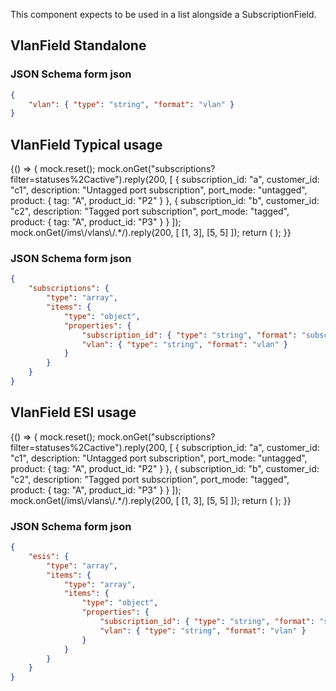 

<Meta title="Uniforms/VlanField" component={VlanField} />

This component expects to be used in a list alongside a SubscriptionField.

## VlanField Standalone

<Story name="VlanField">
    <UserInputContainer stepUserInput={createForm({ name: { type: "string", format: "vlan" } })} />
</Story>

### JSON Schema form json

```json
{
    "vlan": { "type": "string", "format": "vlan" }
}
```

## VlanField Typical usage

<Story name="VlanField Typical usage">
    {() => {
        mock.reset();
        mock.onGet("subscriptions?filter=statuses%2Cactive").reply(200, [
            {
                subscription_id: "a",
                customer_id: "c1",
                description: "Untagged port subscription",
                port_mode: "untagged",
                product: { tag: "A", product_id: "P2" }
            },
            {
                subscription_id: "b",
                customer_id: "c2",
                description: "Tagged port subscription",
                port_mode: "tagged",
                product: { tag: "A", product_id: "P3" }
            }
        ]);
        mock.onGet(/ims\/vlans\/.*/).reply(200, [
            [1, 3],
            [5, 5]
        ]);
        return (
            <UserInputContainer
                stepUserInput={createForm({
                    subscriptions: {
                        type: "array",
                        items: {
                            type: "object",
                            properties: {
                                subscription_id: { type: "string", format: "subscriptionId" },
                                vlan: { type: "string", format: "vlan" }
                            }
                        }
                    }
                })}
            />
        );
    }}
</Story>

### JSON Schema form json

```json
{
    "subscriptions": {
        "type": "array",
        "items": {
            "type": "object",
            "properties": {
                "subscription_id": { "type": "string", "format": "subscriptionId" },
                "vlan": { "type": "string", "format": "vlan" }
            }
        }
    }
}
```

## VlanField ESI usage

<Story name="VlanField ESI usage">
    {() => {
        mock.reset();
        mock.onGet("subscriptions?filter=statuses%2Cactive").reply(200, [
            {
                subscription_id: "a",
                customer_id: "c1",
                description: "Untagged port subscription",
                port_mode: "untagged",
                product: { tag: "A", product_id: "P2" }
            },
            {
                subscription_id: "b",
                customer_id: "c2",
                description: "Tagged port subscription",
                port_mode: "tagged",
                product: { tag: "A", product_id: "P3" }
            }
        ]);
        mock.onGet(/ims\/vlans\/.*/).reply(200, [
            [1, 3],
            [5, 5]
        ]);
        return (
            <UserInputContainer
                stepUserInput={createForm({
                    esis: {
                        type: "array",
                        items: {
                            type: "array",
                            items: {
                                type: "object",
                                properties: {
                                    subscription_id: {
                                        type: "string",
                                        format: "subscriptionId",
                                        uniforms: { tags: ["SP"] }
                                    },
                                    vlan: { type: "string", format: "vlan" }
                                }
                            }
                        }
                    }
                })}
            />
        );
    }}
</Story>

### JSON Schema form json

```json
{
    "esis": {
        "type": "array",
        "items": {
            "type": "array",
            "items": {
                "type": "object",
                "properties": {
                    "subscription_id": { "type": "string", "format": "subscriptionId", "uniforms": { "tags": ["SP"] } },
                    "vlan": { "type": "string", "format": "vlan" }
                }
            }
        }
    }
}
```
